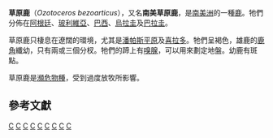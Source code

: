 {{Speciesbox
| taxon = Ozotoceros bezoarticus
| binomial_authority = ([[卡爾·林奈|Linnaeus]], 1758)
| status = NT
| status_system = IUCN3.1
| status_ref = <ref name=IUCN>{{IUCN2008|assessors=Gonzalez, S. & Merino, M.L.|year=2008|id=15803|title=Ozotoceros bezoarticus|downloaded=05 March 2009}}</ref>
| image = Venado-Campo-UY-Ozotoceros bezoarticus.jpg
}}
'''草原鹿'''（''Ozotoceros bezoarticus''），又名'''南美草原鹿'''，是[[南美洲|南美洲]]的一種[[鹿|鹿]]。牠們分佈在[[阿根廷|阿根廷]]、[[玻利維亞|玻利維亞]]、[[巴西|巴西]]、[[烏拉圭|烏拉圭]]及[[巴拉圭|巴拉圭]]。

草原鹿只棲息在遼闊的環境，尤其是[[潘帕斯平原|潘帕斯平原]]及[[喜拉多|喜拉多]]。牠們呈褐色，雄鹿的[[鹿角|鹿角]]纖幼，只有兩或三個分杈。牠們的蹄上有[[嗅腺|嗅腺]]，可以用來劃定地盤。幼鹿有斑點。

草原鹿是[[瀕危物種|瀕危物種]]，受到過度放牧所影響。

== 參考文獻 ==
{{reflist}}

{{Artiodactyla|R.1}}

{{Taxonbar}}

[[Category:草原鹿屬|C]]
[[Category:_卡尔·林奈命名的生物分类|C]]
[[Category:_1758年描述的哺乳动物|C]]
[[Category:南美洲哺乳动物|C]]
[[Category:巴西哺乳動物|C]]
[[Category:阿根廷动物|C]]
[[Category:玻利维亚动物|C]]
[[Category:巴拉圭動物|C]]
[[Category:乌拉圭动物|C]]